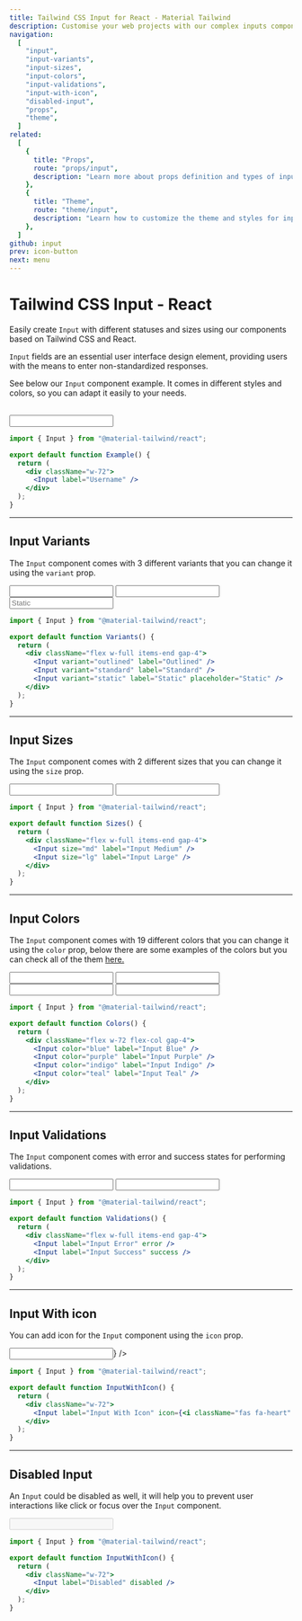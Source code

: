 ```yaml
---
title: Tailwind CSS Input for React - Material Tailwind
description: Customise your web projects with our complex inputs component for Tailwind CSS and React using Material Design guidelines.
navigation:
  [
    "input",
    "input-variants",
    "input-sizes",
    "input-colors",
    "input-validations",
    "input-with-icon",
    "disabled-input",
    "props",
    "theme",
  ]
related:
  [
    {
      title: "Props",
      route: "props/input",
      description: "Learn more about props definition and types of input component.",
    },
    {
      title: "Theme",
      route: "theme/input",
      description: "Learn how to customize the theme and styles for input component.",
    },
  ]
github: input
prev: icon-button
next: menu
---
```


# Tailwind CSS Input - React

Easily create <Code>Input</Code> with different statuses and sizes using our components based on Tailwind CSS and React.

<Code>Input</Code> fields are an essential user interface design element, providing
users with the means to enter non-standardized responses.

See below our <Code>Input</Code> component example. It comes in different styles and colors, so you can adapt it easily to your needs.

<br />

<ComponentDemo id="input">
  <div className="w-72">
    <Input label="Username" />
  </div>
</ComponentDemo>

```jsx
import { Input } from "@material-tailwind/react";

export default function Example() {
  return (
    <div className="w-72">
      <Input label="Username" />
    </div>
  );
}
```

---

## Input Variants

The <Code>Input</Code> component comes with 3 different variants that you can change it using the <Code>variant</Code> prop.

<ComponentDemo id="input-variants">
  <div className="flex w-full items-end gap-4">
    <Input variant="outlined" label="Outlined" />
    <Input variant="standard" label="Standard" />
    <Input variant="static" label="Static" placeholder="Static" />
  </div>
</ComponentDemo>

```jsx
import { Input } from "@material-tailwind/react";

export default function Variants() {
  return (
    <div className="flex w-full items-end gap-4">
      <Input variant="outlined" label="Outlined" />
      <Input variant="standard" label="Standard" />
      <Input variant="static" label="Static" placeholder="Static" />
    </div>
  );
}
```

---

## Input Sizes

The <Code>Input</Code> component comes with 2 different sizes that you can change it using the <Code>size</Code> prop.

<ComponentDemo id="input-sizes">
  <div className="flex w-full items-end gap-4">
    <Input size="md" label="Input Medium" />
    <Input size="lg" label="Input Large" />
  </div>
</ComponentDemo>

```jsx
import { Input } from "@material-tailwind/react";

export default function Sizes() {
  return (
    <div className="flex w-full items-end gap-4">
      <Input size="md" label="Input Medium" />
      <Input size="lg" label="Input Large" />
    </div>
  );
}
```

---

## Input Colors

The <Code>Input</Code> component comes with 19 different colors that you can change it using the <Code>color</Code> prop, below there are some examples of the colors but you can check all of the them [here.](#props)

<ComponentDemo id="input-colors">
  <div className="flex w-72 flex-col gap-4">
    <Input color="blue" label="Input Blue" />
    <Input color="purple" label="Input Purple" />
    <Input color="indigo" label="Input Indigo" />
    <Input color="teal" label="Input Teal" />
  </div>
</ComponentDemo>

```jsx
import { Input } from "@material-tailwind/react";

export default function Colors() {
  return (
    <div className="flex w-72 flex-col gap-4">
      <Input color="blue" label="Input Blue" />
      <Input color="purple" label="Input Purple" />
      <Input color="indigo" label="Input Indigo" />
      <Input color="teal" label="Input Teal" />
    </div>
  );
}
```

---

## Input Validations

The <Code>Input</Code> component comes with error and success states for performing validations.

<ComponentDemo id="input-validations">
  <div className="flex w-full items-end gap-4">
    <Input label="Input Error" error />
    <Input label="Input Success" success />
  </div>
</ComponentDemo>

```jsx
import { Input } from "@material-tailwind/react";

export default function Validations() {
  return (
    <div className="flex w-full items-end gap-4">
      <Input label="Input Error" error />
      <Input label="Input Success" success />
    </div>
  );
}
```

---

## Input With icon

You can add icon for the <Code>Input</Code> component using the <Code>icon</Code> prop.

<ComponentDemo id="input-with-icon">
  <div className="w-72">
    <Input label="Input With Icon" icon={<i className="fas fa-heart" />} />
  </div>
</ComponentDemo>

```jsx
import { Input } from "@material-tailwind/react";

export default function InputWithIcon() {
  return (
    <div className="w-72">
      <Input label="Input With Icon" icon={<i className="fas fa-heart" />} />
    </div>
  );
}
```

---

## Disabled Input

An <Code>Input</Code> could be disabled as well, it will help you to prevent user interactions like click or focus over the <Code>Input</Code> component.

<ComponentDemo id="disabled-input">
  <div className="w-72">
    <Input label="Disabled" disabled />
  </div>
</ComponentDemo>

```jsx
import { Input } from "@material-tailwind/react";

export default function InputWithIcon() {
  return (
    <div className="w-72">
      <Input label="Disabled" disabled />
    </div>
  );
}
```

<span id="props" className="scroll-mt-48" />
<span id="theme" className="scroll-mt-48" />

